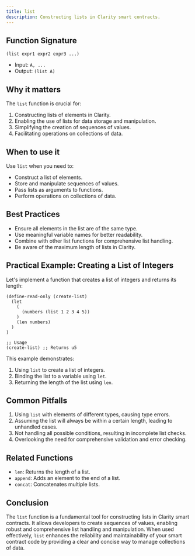 ```yaml
---
title: list
description: Constructing lists in Clarity smart contracts.
---
```


## Function Signature

```clarity
(list expr1 expr2 expr3 ...)
```

- Input: `A, ...`
- Output: `(list A)`

## Why it matters

The `list` function is crucial for:

1. Constructing lists of elements in Clarity.
2. Enabling the use of lists for data storage and manipulation.
3. Simplifying the creation of sequences of values.
4. Facilitating operations on collections of data.

## When to use it

Use `list` when you need to:

- Construct a list of elements.
- Store and manipulate sequences of values.
- Pass lists as arguments to functions.
- Perform operations on collections of data.

## Best Practices

- Ensure all elements in the list are of the same type.
- Use meaningful variable names for better readability.
- Combine with other list functions for comprehensive list handling.
- Be aware of the maximum length of lists in Clarity.

## Practical Example: Creating a List of Integers

Let's implement a function that creates a list of integers and returns its length:

```clarity
(define-read-only (create-list)
  (let
    (
      (numbers (list 1 2 3 4 5))
    )
    (len numbers)
  )
)

;; Usage
(create-list) ;; Returns u5
```

This example demonstrates:
1. Using `list` to create a list of integers.
2. Binding the list to a variable using `let`.
3. Returning the length of the list using `len`.

## Common Pitfalls

1. Using `list` with elements of different types, causing type errors.
2. Assuming the list will always be within a certain length, leading to unhandled cases.
3. Not handling all possible conditions, resulting in incomplete list checks.
4. Overlooking the need for comprehensive validation and error checking.

## Related Functions

- `len`: Returns the length of a list.
- `append`: Adds an element to the end of a list.
- `concat`: Concatenates multiple lists.

## Conclusion

The `list` function is a fundamental tool for constructing lists in Clarity smart contracts. It allows developers to create sequences of values, enabling robust and comprehensive list handling and manipulation. When used effectively, `list` enhances the reliability and maintainability of your smart contract code by providing a clear and concise way to manage collections of data.
